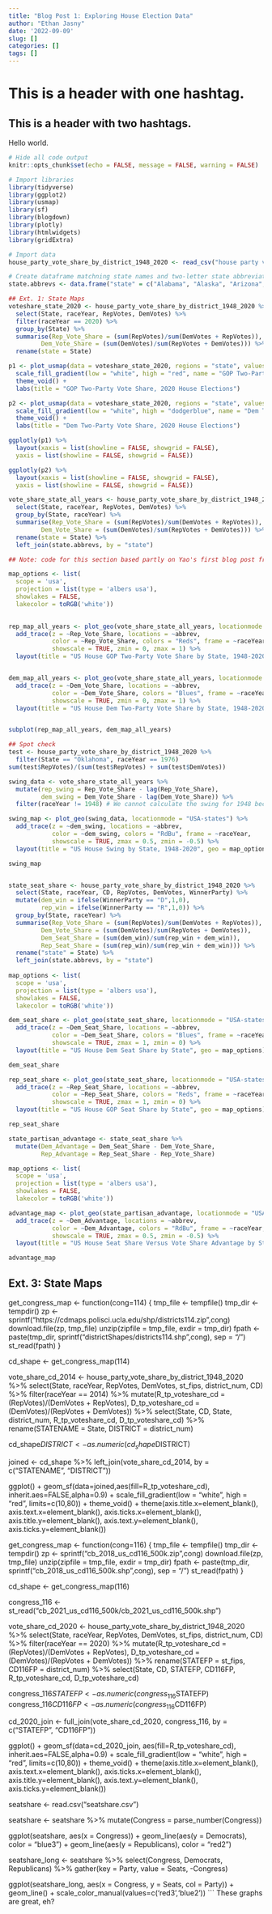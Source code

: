 ```yaml
---
title: "Blog Post 1: Exploring House Election Data"
author: "Ethan Jasny"
date: '2022-09-09'
slug: []
categories: []
tags: []
---
```



# This is a header with one hashtag.

## This is a header with two hashtags.

Hello world.

```r
# Hide all code output
knitr::opts_chunk$set(echo = FALSE, message = FALSE, warning = FALSE)

# Import libraries
library(tidyverse)
library(ggplot2)
library(usmap)
library(sf)
library(blogdown)
library(plotly)
library(htmlwidgets)
library(gridExtra)

# Import data
house_party_vote_share_by_district_1948_2020 <- read_csv("house party vote share by district 1948-2020.csv")

# Create dataframe matchning state names and two-letter state abbreviations
state.abbrevs <- data.frame("state" = c("Alabama", "Alaska", "Arizona", "Arkansas", "California", "Colorado", "Connecticut", "Delaware", "Florida", "Georgia", "Hawaii", "Idaho", "Illinois", "Indiana", "Iowa", "Kansas", "Kentucky", "Louisiana", "Maine", "Maryland", "Massachusetts", "Michigan", "Minnesota", "Mississippi", "Missouri", "Montana", "Nebraska", "Nevada", "New Hampshire", "New Jersey", "New Mexico", "New York", "North Carolina", "North Dakota", "Ohio", "Oklahoma", "Oregon", "Pennsylvania", "Rhode Island", "South Carolina", "South Dakota", "Tennessee", "Texas", "Utah", "Vermont", "Virginia", "Washington", "West Virginia", "Wisconsin", "Wyoming"), "abbrev" = c("AL", "AK", "AZ", "AR", "CA", "CO", "CT", "DE", "FL", "GA", "HI", "ID", "IL", "IN", "IA", "KS", "KY", "LA", "ME", "MD", "MA", "MI", "MN", "MS", "MO", "MT", "NE", "NV", "NH", "NJ", "NM", "NY", "NC", "ND", "OH", "OK", "OR", "PA", "RI", "SC", "SD", "TN", "TX", "UT", "VT", "VA", "WA", "WV", "WI", "WY"))

```


```r
## Ext. 1: State Maps 
voteshare_state_2020 <- house_party_vote_share_by_district_1948_2020 %>%
  select(State, raceYear, RepVotes, DemVotes) %>%
  filter(raceYear == 2020) %>%
  group_by(State) %>%
  summarise(Rep_Vote_Share = (sum(RepVotes)/sum(DemVotes + RepVotes)),
         Dem_Vote_Share = (sum(DemVotes)/sum(RepVotes + DemVotes))) %>%
  rename(state = State)

p1 <- plot_usmap(data = voteshare_state_2020, regions = "state", values = "Rep_Vote_Share") +
  scale_fill_gradient(low = "white", high = "red", name = "GOP Two-Party Voteshare Margin") +
  theme_void() +
  labs(title = "GOP Two-Party Vote Share, 2020 House Elections")

p2 <- plot_usmap(data = voteshare_state_2020, regions = "state", values = "Dem_Vote_Share") +
  scale_fill_gradient(low = "white", high = "dodgerblue", name = "Dem Two-Party Voteshare Margin") +
  theme_void() +
  labs(title = "Dem Two-Party Vote Share, 2020 House Elections")

ggplotly(p1) %>%
  layout(xaxis = list(showline = FALSE, showgrid = FALSE),
  yaxis = list(showline = FALSE, showgrid = FALSE))

ggplotly(p2) %>%
  layout(xaxis = list(showline = FALSE, showgrid = FALSE),
  yaxis = list(showline = FALSE, showgrid = FALSE))
```


```r
vote_share_state_all_years <- house_party_vote_share_by_district_1948_2020 %>%
  select(State, raceYear, RepVotes, DemVotes) %>%
  group_by(State, raceYear) %>%
  summarise(Rep_Vote_Share = (sum(RepVotes)/sum(DemVotes + RepVotes)),
         Dem_Vote_Share = (sum(DemVotes)/sum(RepVotes + DemVotes))) %>%
  rename(state = State) %>%
  left_join(state.abbrevs, by = "state")

## Note: code for this section based partly on Yao's first blog post from 2020.

map_options <- list(
  scope = 'usa',
  projection = list(type = 'albers usa'),
  showlakes = FALSE,
  lakecolor = toRGB('white'))
  

rep_map_all_years <- plot_geo(vote_share_state_all_years, locationmode = "USA-states") %>% 
  add_trace(z = ~Rep_Vote_Share, locations = ~abbrev,
            color = ~Rep_Vote_Share, colors = "Reds", frame = ~raceYear, 
            showscale = TRUE, zmin = 0, zmax = 1) %>% 
  layout(title = "US House GOP Two-Party Vote Share by State, 1948-2020", geo = map_options)


dem_map_all_years <- plot_geo(vote_share_state_all_years, locationmode = "USA-states") %>% 
  add_trace(z = ~Dem_Vote_Share, locations = ~abbrev,
            color = ~Dem_Vote_Share, colors = "Blues", frame = ~raceYear, 
            showscale = TRUE, zmin = 0, zmax = 1) %>% 
  layout(title = "US House Dem Two-Party Vote Share by State, 1948-2020", geo = map_options)


subplot(rep_map_all_years, dem_map_all_years)

```

```r

## Spot check
test <- house_party_vote_share_by_district_1948_2020 %>%
  filter(State == "Oklahoma", raceYear == 1976)
sum(test$RepVotes)/(sum(test$RepVotes) + sum(test$DemVotes))

```

```r


swing_data <- vote_share_state_all_years %>%
  mutate(rep_swing = Rep_Vote_Share - lag(Rep_Vote_Share),
         dem_swing = Dem_Vote_Share - lag(Dem_Vote_Share)) %>%
  filter(raceYear != 1948) # We cannot calculate the swing for 1948 because we do not have previous elections to compare it to

swing_map <- plot_geo(swing_data, locationmode = "USA-states") %>% 
  add_trace(z = ~dem_swing, locations = ~abbrev,
            color = ~dem_swing, colors = "RdBu", frame = ~raceYear, 
            showscale = TRUE, zmax = 0.5, zmin = -0.5) %>% 
  layout(title = "US House Swing by State, 1948-2020", geo = map_options)

swing_map



```


```r
state_seat_share <- house_party_vote_share_by_district_1948_2020 %>%
  select(State, raceYear, CD, RepVotes, DemVotes, WinnerParty) %>%
  mutate(dem_win = ifelse(WinnerParty == "D",1,0),
         rep_win = ifelse(WinnerParty == "R",1,0)) %>%
  group_by(State, raceYear) %>%
  summarise(Rep_Vote_Share = (sum(RepVotes)/sum(DemVotes + RepVotes)),
         Dem_Vote_Share = (sum(DemVotes)/sum(RepVotes + DemVotes)),
         Dem_Seat_Share = (sum(dem_win)/sum(rep_win + dem_win)),
         Rep_Seat_Share = (sum(rep_win)/sum(rep_win + dem_win))) %>%
  rename("state" = State) %>%
  left_join(state.abbrevs, by = "state")
  
map_options <- list(
  scope = 'usa',
  projection = list(type = 'albers usa'),
  showlakes = FALSE,
  lakecolor = toRGB('white'))

dem_seat_share <- plot_geo(state_seat_share, locationmode = "USA-states") %>% 
  add_trace(z = ~Dem_Seat_Share, locations = ~abbrev,
            color = ~Dem_Seat_Share, colors = "Blues", frame = ~raceYear, 
            showscale = TRUE, zmax = 1, zmin = 0) %>% 
  layout(title = "US House Dem Seat Share by State", geo = map_options)

dem_seat_share

rep_seat_share <- plot_geo(state_seat_share, locationmode = "USA-states") %>% 
  add_trace(z = ~Rep_Seat_Share, locations = ~abbrev,
            color = ~Rep_Seat_Share, colors = "Reds", frame = ~raceYear, 
            showscale = TRUE, zmax = 1, zmin = 0) %>% 
  layout(title = "US House GOP Seat Share by State", geo = map_options)

rep_seat_share

```


```r

state_partisan_advantage <- state_seat_share %>%
  mutate(Dem_Advantage = Dem_Seat_Share - Dem_Vote_Share,
         Rep_Advantage = Rep_Seat_Share - Rep_Vote_Share)

map_options <- list(
  scope = 'usa',
  projection = list(type = 'albers usa'),
  showlakes = FALSE,
  lakecolor = toRGB('white'))

advantage_map <- plot_geo(state_partisan_advantage, locationmode = "USA-states") %>% 
  add_trace(z = ~Dem_Advantage, locations = ~abbrev,
            color = ~Dem_Advantage, colors = "RdBu", frame = ~raceYear, 
            showscale = TRUE, zmax = 0.5, zmin = -0.5) %>% 
  layout(title = "US House Seat Share Versus Vote Share Advantage by State, 1948-2020", geo = map_options)

advantage_map

```







## Ext. 3: State Maps



get_congress_map <- function(cong=114) {
  tmp_file <- tempfile()
  tmp_dir  <- tempdir()
  zp <- sprintf("https://cdmaps.polisci.ucla.edu/shp/districts114.zip",cong)
  download.file(zp, tmp_file)
  unzip(zipfile = tmp_file, exdir = tmp_dir)
  fpath <- paste(tmp_dir, sprintf("districtShapes/districts114.shp",cong), sep = "/")
  st_read(fpath)
}

cd_shape <- get_congress_map(114)

vote_share_cd_2014 <- house_party_vote_share_by_district_1948_2020 %>%
  select(State, raceYear, RepVotes, DemVotes, st_fips, district_num, CD) %>%
  filter(raceYear == 2014) %>%
  mutate(R_tp_voteshare_cd = (RepVotes)/(DemVotes + RepVotes),
         D_tp_voteshare_cd = (DemVotes)/(RepVotes + DemVotes)) %>%
  select(State, CD, State, district_num, R_tp_voteshare_cd, D_tp_voteshare_cd) %>%
  rename(STATENAME = State, DISTRICT = district_num)

cd_shape$DISTRICT <- as.numeric(cd_shape$DISTRICT)

joined <- cd_shape %>% left_join(vote_share_cd_2014, by = c("STATENAME", "DISTRICT"))

ggplot() + 
  geom_sf(data=joined,aes(fill=R_tp_voteshare_cd),
          inherit.aes=FALSE,alpha=0.9) + 
  scale_fill_gradient(low = "white", high = "red", limits=c(10,80)) +
  theme_void() +
  theme(axis.title.x=element_blank(),
        axis.text.x=element_blank(),
        axis.ticks.x=element_blank(),
        axis.title.y=element_blank(),
        axis.text.y=element_blank(),
        axis.ticks.y=element_blank()) 








get_congress_map <- function(cong=116) {
  tmp_file <- tempfile()
  tmp_dir  <- tempdir()
  zp <- sprintf("cb_2018_us_cd116_500k.zip",cong)
  download.file(zp, tmp_file)
  unzip(zipfile = tmp_file, exdir = tmp_dir)
  fpath <- paste(tmp_dir, sprintf("cb_2018_us_cd116_500k.shp",cong), sep = "/")
  st_read(fpath)
}

cd_shape <- get_congress_map(116)

congress_116 <- st_read("cb_2021_us_cd116_500k/cb_2021_us_cd116_500k.shp")

vote_share_cd_2020 <- house_party_vote_share_by_district_1948_2020 %>%
  select(State, raceYear, RepVotes, DemVotes, st_fips, district_num, CD) %>%
  filter(raceYear == 2020) %>%
  mutate(R_tp_voteshare_cd = (RepVotes)/(DemVotes + RepVotes),
         D_tp_voteshare_cd = (DemVotes)/(RepVotes + DemVotes)) %>%
  rename(STATEFP = st_fips, CD116FP = district_num) %>%
  select(State, CD, STATEFP, CD116FP, R_tp_voteshare_cd, D_tp_voteshare_cd)
  
congress_116$STATEFP <- as.numeric(congress_116$STATEFP)
congress_116$CD116FP <- as.numeric(congress_116$CD116FP)







cd_2020_join <- full_join(vote_share_cd_2020, congress_116, by = c("STATEFP", "CD116FP"))

ggplot() + 
  geom_sf(data=cd_2020_join, aes(fill=R_tp_voteshare_cd),
          inherit.aes=FALSE,alpha=0.9) + 
  scale_fill_gradient(low = "white", high = "red", limits=c(10,80)) +
  theme_void() +
  theme(axis.title.x=element_blank(),
        axis.text.x=element_blank(),
        axis.ticks.x=element_blank(),
        axis.title.y=element_blank(),
        axis.text.y=element_blank(),
        axis.ticks.y=element_blank()) 









seatshare <- read.csv("seatshare.csv")

seatshare <- seatshare %>%
  mutate(Congress = parse_number(Congress))

ggplot(seatshare, aes(x = Congress)) +
  geom_line(aes(y = Democrats), color = "blue3") +
  geom_line(aes(y = Republicans), color = "red2")

seatshare_long <- seatshare %>%
  select(Congress, Democrats, Republicans) %>%
  gather(key = Party, value = Seats, -Congress)


ggplot(seatshare_long, aes(x = Congress, y = Seats, col = Party)) +
  geom_line() +
  scale_color_manual(values=c('red3','blue2'))
```
These graphs are great, eh?
